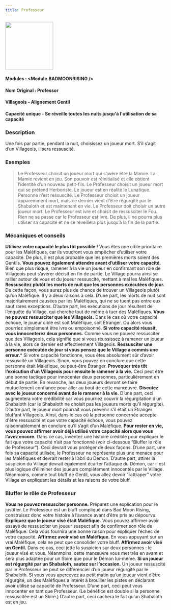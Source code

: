 ```yaml
---
title: Professeur
---
```



<img src='/img/blood-on-the-clocktower/roles/professeur.png' height='150' />

#### Modules : <Module.BADMOONRISING />
#### Nom Original : Professor
#### Villageois - Alignement Gentil
#### Capacité unique - Se réveille toutes les nuits jusqu'à l'utilisation de sa capacité

### Description

Une fois par partie, pendant la nuit, choisissez un joueur mort.
S’il s’agit d’un Villageois, il sera ressuscité.
 
### Exemples

> Le Professeur choisit un joueur mort qui s’avère être la Mamie. La Mamie revient en jeu. Son pouvoir est réinitialisé et elle obtient l’identité d’un nouveau petit-fils.
> Le Professeur choisit un joueur mort qui se prétend Herboriste. Le joueur est en réalité le Lunatique. Personne n’est ressuscité.
> Le Professeur choisit un joueur apparemment mort, mais ce dernier vient d’être régurgité par le Shabaloth et est maintenant en vie. Le Professeur doit choisir un autre joueur mort.
> Le Professeur est ivre et choisit de ressusciter le Fou. Rien ne se passe car le Professeur est ivre. De plus, il ne pourra plus utiliser sa capacité et ne se réveillera plus jusqu’à la fin de la partie.

### Mécaniques et conseils

**Utilisez votre capacité le plus tôt possible !** Vous êtes une cible prioritaire pour les Maléfiques, car ils voudront vous empêcher d’utiliser votre capacité. De plus, il est plus probable que les premières morts soient des Gentils.
**Vous pouvez également attendre avant d’utiliser votre capacité.** Bien que plus risqué, ramener à la vie un joueur en confirmant son rôle de Villageois peut s’avérer décisif en fin de partie. Le Village pourra ainsi se rallier autour de vous et du joueur ressuscité, mettant à mal les Maléfiques.
**Ressuscitez plutôt les morts de nuit que les personnes exécutées de jour.** De cette façon, vous aurez plus de chance de trouver un Villageois plutôt qu’un Maléfique. Il y a deux raisons à cela. D’une part, les morts de nuit sont majoritairement causées par les Maléfiques, qui ne se tuent pas entre eux sauf rares exceptions. D’autre part, les exécutions de jour résultent de l’enquête du Village, qui cherche tout de même à tuer des Maléfiques.
**Vous ne pouvez ressusciter que les Villageois.** Dans le cas où votre capacité échoue, le joueur ciblé est soit Maléfique, soit Étranger. Ou alors vous pourriez simplement être ivre ou empoisonné.
**Si votre capacité réussit, vous innocenterez deux personnes.** Comme vous ne pouvez ressusciter que des Villageois, cela signifie que si vous réussissez à ramener un joueur à la vie, alors ce dernier est effectivement Villageois.
**Ressusciter une personne exécutée de jour si vous pensez que le Village a commis une erreur.*** Si votre capacité fonctionne, vous êtes absolument sûr d’avoir ressuscité un Villageois. Sinon, vous pouvez en conclure que cette personne était Maléfique, ou peut-être Étranger.
**Provoquer très tôt l’exécution d’un Villageois pour ensuite le ramener à la vie.** Ceci peut être une bonne tactique pour innocenter deux personnes, particulièrement en début de partie. En revanche, les deux joueurs devront se faire mutuellement confiance pour aller au bout de cette manœuvre.
**Discutez avec le joueur concerné avant de le ramener à la vie.** D’une part, ceci augmentera votre crédibilité car vous pourriez couvrir la régurgitation d’un Shabaloth (car le Shabaloth ne choisit pas les joueurs morts qu’il régurgite). D’autre part, le joueur mort pourrait vous prévenir s’il était un Étranger bluffant Villageois. Ainsi, dans le cas où la personne concernée accepte d'être ressuscité et que votre capacité échoue, vous pouvez raisonnablement en conclure qu’il s’agit d’un Maléfique.
**Pour rester en vie, vous pouvez affirmer avoir déjà utilisé votre capacité alors que vous l’avez encore.** Dans ce cas, inventez une histoire crédible pour expliquer le fait que votre capacité n’ait pas fonctionné (voir ci-dessous “Bluffer le rôle de Professeur”). Ceci devrait vous protéger de deux façons. D’une part, une fois sa capacité utilisée, le Professeur ne représente plus une menace pour les Maléfiques et devrait rester à l’abri du Démon. D’autre part, attirer la suspicion du Village devrait également écarter l’attaque du Démon, car il est plus logique d’éliminer des joueurs complètement innocentés par le Village. Néanmoins, comme tout bluff de Gentil, vous allez devoir “rattraper” votre Village en expliquant les détails et les raisons de votre bluff.

### Bluffer le rôle de Professeur
**Vous ne pouvez ressusciter personne.** Préparez une explication pour le justifier. Le Professeur est un bluff compliqué dans Bad Moon Rising, construisez donc votre histoire à l’avance avant d’être pris au dépourvu.
**Expliquez que le joueur visé était Maléfique.** Vous pouvez affirmer avoir essayé de ressusciter un joueur suspect afin de confirmer son rôle de Maléfique. Cela vous fournira une bonne raison pour expliquer l’échec de votre capacité.
**Affirmez avoir visé un Maléfique.** En vous appuyant sur un vrai Maléfique, cela ne peut que consolider votre bluff.
**Affirmez avoir visé un Gentil.** Dans ce cas, ceci jette la suspicion sur deux personnes : le joueur visé et vous. Néanmoins, cette manœuvre vous met très en avant et sera plus adaptée pour un Sbire que pour le Démon lui-même.
**Si un joueur est régurgité par un Shabaloth, sautez sur l’occasion.** Un joueur ressuscité par le Professeur ne peut se différencier d’un joueur régurgité par le Shabaloth. Si vous vous apercevez au petit matin qu’un joueur vient d’être régurgité, un des Maléfiques a intérêt à brouiller les pistes en déclarant avoir utilisé sa capacité de Professeur. D’une part, ceci peut vous innocenter en tant que Professeur. (Le bénéfice est double si la personne ressuscitée est un Sbire.) D’autre part, ceci cachera le fait qu’un Shabaloth est en jeu.